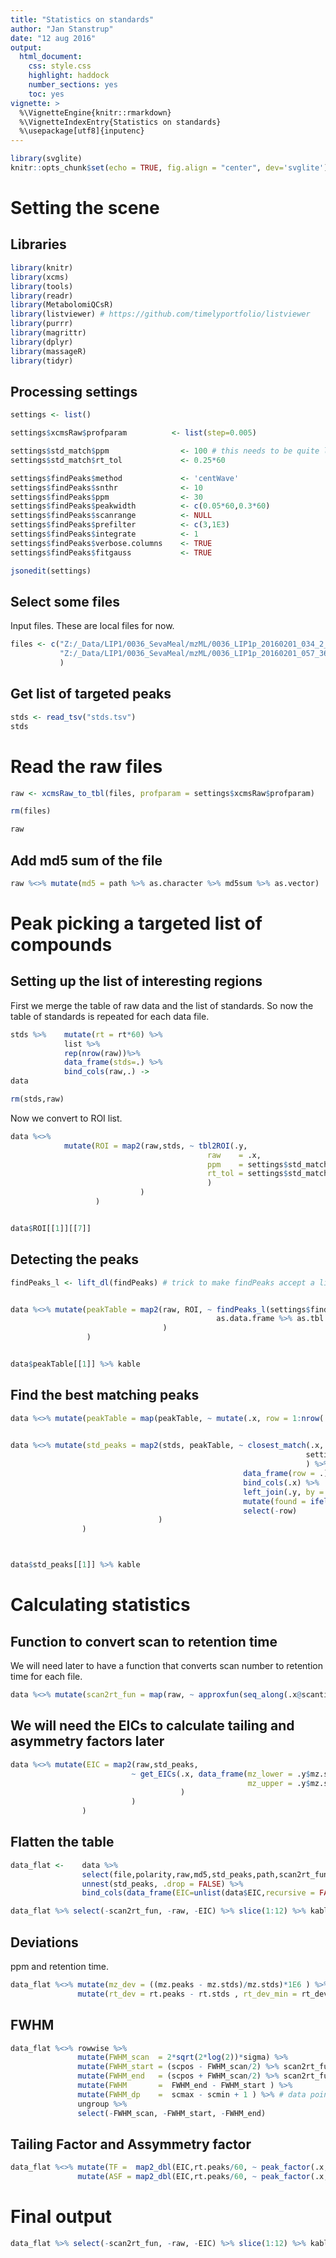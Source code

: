 ```yaml
---
title: "Statistics on standards"
author: "Jan Stanstrup"
date: "12 aug 2016"
output:
  html_document:
    css: style.css
    highlight: haddock
    number_sections: yes
    toc: yes
vignette: >
  %\VignetteEngine{knitr::rmarkdown}
  %\VignetteIndexEntry{Statistics on standards}
  %\usepackage[utf8]{inputenc}
---
```


```r
library(svglite)
knitr::opts_chunk$set(echo = TRUE, fig.align = "center", dev='svglite')
```



<style>
pre code, pre, code {
  white-space: pre !important;
  overflow-x: scroll !important;
  word-break: keep-all;
  word-wrap: initial; 
}
</style>



# Setting the scene

## Libraries

```r
library(knitr)
library(xcms)
library(tools)
library(readr)
library(MetabolomiQCsR)
library(listviewer) # https://github.com/timelyportfolio/listviewer
library(purrr)
library(magrittr)
library(dplyr)
library(massageR)
library(tidyr)
```



## Processing settings
```r
settings <- list()

settings$xcmsRaw$profparam          <- list(step=0.005)

settings$std_match$ppm                <- 100 # this needs to be quite large for this strategy to work. Only scans inside this is used AFAIK. The centwave ppm setting will limit appropiately
settings$std_match$rt_tol             <- 0.25*60

settings$findPeaks$method             <- 'centWave'
settings$findPeaks$snthr              <- 10
settings$findPeaks$ppm                <- 30
settings$findPeaks$peakwidth          <- c(0.05*60,0.3*60)
settings$findPeaks$scanrange          <- NULL
settings$findPeaks$prefilter          <- c(3,1E3)
settings$findPeaks$integrate          <- 1
settings$findPeaks$verbose.columns    <- TRUE
settings$findPeaks$fitgauss           <- TRUE

jsonedit(settings)
```


## Select some files
Input files. These are local files for now.

```r
files <- c("Z:/_Data/LIP1/0036_SevaMeal/mzML/0036_LIP1p_20160201_034_2_1_1.mzML",
           "Z:/_Data/LIP1/0036_SevaMeal/mzML/0036_LIP1p_20160201_057_36_1_1.mzML"
           )
```



## Get list of targeted peaks
```r
stds <- read_tsv("stds.tsv")
stds
```


# Read the raw files

```r
raw <- xcmsRaw_to_tbl(files, profparam = settings$xcmsRaw$profparam)

rm(files)

raw
```

## Add md5 sum of the file

```r
raw %<>% mutate(md5 = path %>% as.character %>% md5sum %>% as.vector)
```


    

# Peak picking a targeted list of compounds

## Setting up the list of interesting regions

First we merge the table of raw data and the list of standards. So now the table of standards is repeated for each data file.

```r
stds %>%    mutate(rt = rt*60) %>% 
            list %>% 
            rep(nrow(raw))%>% 
            data_frame(stds=.) %>% 
            bind_cols(raw,.) ->
data

rm(stds,raw)
```


Now we convert to ROI list.

```r
data %<>%
            mutate(ROI = map2(raw,stds, ~ tbl2ROI(.y, 
                                            raw    = .x, 
                                            ppm    = settings$std_match$ppm, 
                                            rt_tol = settings$std_match$rt_tol
                                            )
                             )
                   )


data$ROI[[1]][[7]]
```



## Detecting the peaks

```r

findPeaks_l <- lift_dl(findPeaks) # trick to make findPeaks accept a list of arguments.


data %<>% mutate(peakTable = map2(raw, ROI, ~ findPeaks_l(settings$findPeaks, object = .x, ROI.list = .y) %>% 
                                              as.data.frame %>% as.tbl
                                  )
                 )


data$peakTable[[1]] %>% kable
```


## Find the best matching peaks

```r

data %<>% mutate(peakTable = map(peakTable, ~ mutate(.x, row = 1:nrow(.x)))) # we add a row index we can match by later
             

data %<>% mutate(std_peaks = map2(stds, peakTable, ~ closest_match(.x, .y, settings$std_match$rt_tol,
                                                                  settings$std_match$ppm
                                                                  ) %>% 
                                                    data_frame(row = .) %>% 
                                                    bind_cols(.x) %>% 
                                                    left_join(.y, by = "row", suffix = c(".stds", ".peaks")) %>% 
                                                    mutate(found = ifelse(is.na(row),FALSE,TRUE)) %>% 
                                                    select(-row)
                                 )
                )



data$std_peaks[[1]] %>% kable
```


# Calculating statistics

## Function to convert scan to retention time
We will need later to have a function that converts scan number to retention time for each file.
```r
data %<>% mutate(scan2rt_fun = map(raw, ~ approxfun(seq_along(.x@scantime),.x@scantime)))
```


## We will need the EICs to calculate tailing and asymmetry factors later
```r
data %<>% mutate(EIC = map2(raw,std_peaks,
                           ~ get_EICs(.x, data_frame(mz_lower = .y$mz.stds - settings$findPeaks$ppm*.y$mz.stds*1E-6, 
                                                     mz_upper = .y$mz.stds + settings$findPeaks$ppm*.y$mz.stds*1E-6)
                                      )   
                           )
                )

```



## Flatten the table

```r
data_flat <-    data %>% 
                select(file,polarity,raw,md5,std_peaks,path,scan2rt_fun) %>% 
                unnest(std_peaks, .drop = FALSE) %>% 
                bind_cols(data_frame(EIC=unlist(data$EIC,recursive = FALSE))) # we cannot just unnest the EICs so we do it manally and re-add them

data_flat %>% select(-scan2rt_fun, -raw, -EIC) %>% slice(1:12) %>% kable
```


## Deviations

ppm and retention time.
```r

data_flat %<>% mutate(mz_dev = ((mz.peaks - mz.stds)/mz.stds)*1E6 ) %>% 
               mutate(rt_dev = rt.peaks - rt.stds , rt_dev_min = rt_dev/60)
```


## FWHM
```r
data_flat %<>% rowwise %>% 
               mutate(FWHM_scan  = 2*sqrt(2*log(2))*sigma) %>% 
               mutate(FWHM_start = (scpos - FWHM_scan/2) %>% scan2rt_fun ) %>%
               mutate(FWHM_end   = (scpos + FWHM_scan/2) %>% scan2rt_fun ) %>% 
               mutate(FWHM       =  FWHM_end - FWHM_start ) %>%
               mutate(FWHM_dp    =  scmax - scmin + 1 ) %>% # data points
               ungroup %>% 
               select(-FWHM_scan, -FWHM_start, -FWHM_end)
```




## Tailing Factor and Assymmetry factor

```r

data_flat %<>% mutate(TF =  map2_dbl(EIC,rt.peaks/60, ~ peak_factor(.x,.y,factor="TF"))) %>% 
               mutate(ASF = map2_dbl(EIC,rt.peaks/60, ~ peak_factor(.x,.y,factor="ASF")))

```



# Final output
```r
data_flat %>% select(-scan2rt_fun, -raw, -EIC) %>% slice(1:12) %>% kable
```





